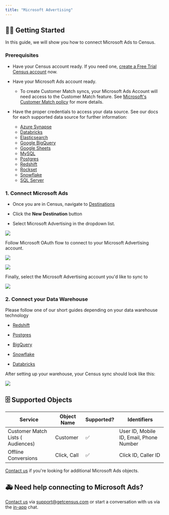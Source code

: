 ```yaml
---
title: "Microsoft Advertising"
---
```


## 🏃‍♀️ Getting Started

In this guide, we will show you how to connect Microsoft Ads to Census.

### Prerequisites

* Have your Census account ready. If you need one, [create a Free Trial Census account](https://app.getcensus.com/) now.

* Have your Microsoft Ads account ready.  
   * To create Customer Match syncs, your Microsoft Ads Account will need access to the Customer Match feature. See [Microsoft's Customer Match policy](https://about.ads.microsoft.com/en-us/solutions/audience-targeting/customer-match) for more details.

* Have the proper credentials to access your data source. See our docs for each supported data source for further information:  
   * [Azure Synapse](/sources/azure-synapse)  
   * [Databricks](https://docs.getcensus.com/sources/databricks)  
   * [Elasticsearch](https://docs.getcensus.com/sources/elasticsearch)  
   * [Google BigQuery](https://docs.getcensus.com/sources/google-bigquery)  
   * [Google Sheets](https://docs.getcensus.com/sources/google-sheets)  
   * [MySQL](https://docs.getcensus.com/sources/mysql)  
   * [Postgres](https://docs.getcensus.com/sources/postgres)  
   * [Redshift](https://docs.getcensus.com/sources/redshift)  
   * [Rockset](https://docs.getcensus.com/sources/rockset)  
   * [Snowflake](https://docs.getcensus.com/sources/snowflake)  
   * [SQL Server](https://docs.getcensus.com/sources/sql-server)

### 1\. Connect Microsoft Ads

* Once you are in Census, navigate to [Destinations](https://app.getcensus.com/destinations)

* Click the **New Destination** button

* Select Microsoft Advertising in the dropdown list.

![](/images/destinations/Screen%20Shot%202022-03-11%20at%209.50.12%20AM.png)

Follow Microsoft OAuth flow to connect to your Microsoft Advertising account.

![](/images/destinations/Screen%20Shot%202022-03-11%20at%209.54.12%20AM.png)

![](/images/destinations/Screen%20Shot%202022-03-11%20at%209.56.02%20AM.png)

Finally, select the Microsoft Advertising account you'd like to sync to

![](/images/destinations/Screen%20Shot%202022-03-11%20at%2010.01.08%20AM.png)

### 2\. Connect your Data Warehouse

Please follow one of our short guides depending on your data warehouse technology

* [Redshift](https://help.getcensus.com/article/10-configuring-redshift-postgresql-access)

* [Postgres](https://help.getcensus.com/article/10-configuring-redshift-postgresql-access)

* [BigQuery](https://help.getcensus.com/article/21-configuring-bigquery-access)

* [Snowflake](https://help.getcensus.com/article/8-configuring-snowflake-access)

* [Databricks](/sources/databricks)

After setting up your warehouse, your Census sync should look like this:

![](/images/destinations/Screen%20Shot%202022-03-11%20at%2010.08.23%20AM.png)

## 🗄 Supported Objects

| Service                           | Object Name | Supported? | Identifiers                             |
| --------------------------------- | ----------- | ---------- | --------------------------------------- |
| Customer Match Lists ( Audiences) | Customer    | ✅          | User ID, Mobile ID, Email, Phone Number |
| Offline Conversions               | Click, Call | ✅          | Click ID, Caller ID                     |

[Contact us](mailto:support@getcensus.com) if you're looking for additional Microsoft Ads objects.

## 🚑 Need help connecting to Microsoft Ads?

[Contact us](mailto:support@getcensus.com) via support@getcensus.com or start a conversation with us via the [in-app](https://app.getcensus.com) chat.
